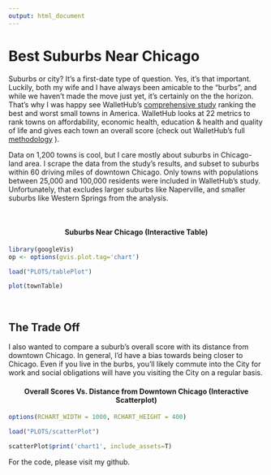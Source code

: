 ```yaml
---
output: html_document
---
```


# Best Suburbs Near Chicago

Suburbs or city? It’s a first-date type of question.  Yes, it’s that important.  Luckily, both my wife and I have always been amicable to the “burbs”, and while we haven't made the move just yet, it’s certainly on the the horizon.  That’s why I was happy see WalletHub’s [comprehensive study](http://wallethub.com/edu/best-worst-small-cities-to-live-in/16581/) ranking the best and worst small towns in America.  WalletHub looks at 22 metrics to rank towns on affordability, economic health, education & health and quality of life and gives each town an overall score (check out WalletHub’s full [methodology](https://wallethub.com/edu/best-worst-small-cities-to-live-in/16581/#methodology) ).  

Data on 1,200 towns is cool, but I care mostly about suburbs in Chicago-land area.  I scrape the data from the study’s results, and subset to suburbs within 60 driving miles of downtown Chicago. Only towns with populations between 25,000 and 100,000 residents were included in WalletHub’s study.  Unfortunately, that excludes larger suburbs like Naperville, and smaller suburbs like Western Springs from the analysis.

<br>

<center> <h4>Suburbs Near Chicago (Interactive Table)</h4> </center>

```r
library(googleVis)
op <- options(gvis.plot.tag='chart')
```

```r
load("PLOTS/tablePlot")

plot(townTable)
```

<br>

## The Trade Off 

I also wanted to compare a suburb’s overall score with its distance from downtown Chicago.  In general, I’d have a bias towards being closer to Chicago.  Even if you live in the burbs, you’ll likely commute into the City for work and social obligations will have you visiting the City on a regular basis. 
<br>

<center> <h4>Overall Scores Vs. Distance from Downtown Chicago (Interactive Scatterplot)</h4> </center>

```r
options(RCHART_WIDTH = 1000, RCHART_HEIGHT = 400)
```

```r
load("PLOTS/scatterPlot")

scatterPlot$print('chart1', include_assets=T)

```

For the code, please visit my github.



